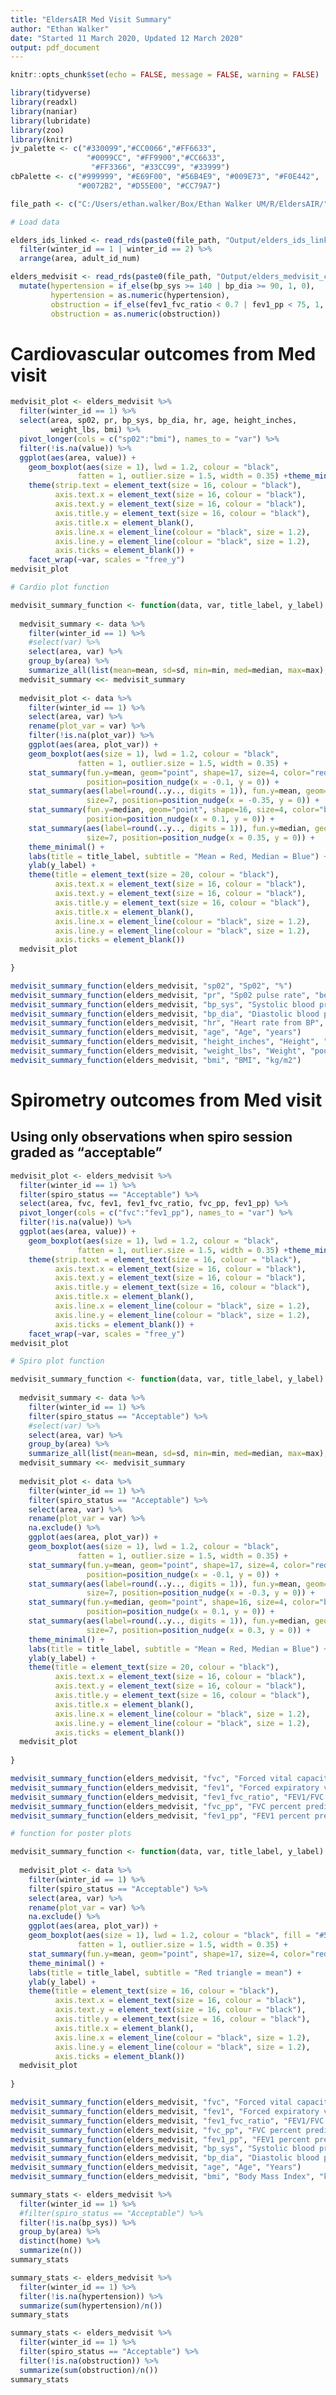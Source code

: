 ```yaml
---
title: "EldersAIR Med Visit Summary"
author: "Ethan Walker"
date: "Started 11 March 2020, Updated 12 March 2020"
output: pdf_document
---
```


```r
knitr::opts_chunk$set(echo = FALSE, message = FALSE, warning = FALSE)
```

```r
library(tidyverse)
library(readxl)
library(naniar)
library(lubridate)
library(zoo)
library(knitr)
jv_palette <- c("#330099","#CC0066","#FF6633", 
                 "#0099CC", "#FF9900","#CC6633",
                  "#FF3366", "#33CC99", "#33999")
cbPalette <- c("#999999", "#E69F00", "#56B4E9", "#009E73", "#F0E442", 
               "#0072B2", "#D55E00", "#CC79A7")
```


```r
file_path <- c("C:/Users/ethan.walker/Box/Ethan Walker UM/R/EldersAIR/")

# Load data

elders_ids_linked <- read_rds(paste0(file_path, "Output/elders_ids_linked.rds")) %>% 
  filter(winter_id == 1 | winter_id == 2) %>% 
  arrange(area, adult_id_num)

elders_medvisit <- read_rds(paste0(file_path, "Output/elders_medvisit_clean.rds")) %>% 
  mutate(hypertension = if_else(bp_sys >= 140 | bp_dia >= 90, 1, 0),
         hypertension = as.numeric(hypertension),
         obstruction = if_else(fev1_fvc_ratio < 0.7 | fev1_pp < 75, 1, 0),
         obstruction = as.numeric(obstruction))
```

# Cardiovascular outcomes from Med visit
```r
medvisit_plot <- elders_medvisit %>% 
  filter(winter_id == 1) %>% 
  select(area, sp02, pr, bp_sys, bp_dia, hr, age, height_inches,
         weight_lbs, bmi) %>% 
  pivot_longer(cols = c("sp02":"bmi"), names_to = "var") %>% 
  filter(!is.na(value)) %>% 
  ggplot(aes(area, value)) +
    geom_boxplot(aes(size = 1), lwd = 1.2, colour = "black", 
               fatten = 1, outlier.size = 1.5, width = 0.35) +theme_minimal() +
    theme(strip.text = element_text(size = 16, colour = "black"),
          axis.text.x = element_text(size = 16, colour = "black"),
          axis.text.y = element_text(size = 16, colour = "black"),
          axis.title.y = element_text(size = 16, colour = "black"),
          axis.title.x = element_blank(),
          axis.line.x = element_line(colour = "black", size = 1.2), 
          axis.line.y = element_line(colour = "black", size = 1.2), 
          axis.ticks = element_blank()) +
    facet_wrap(~var, scales = "free_y")
medvisit_plot
```



```r
# Cardio plot function

medvisit_summary_function <- function(data, var, title_label, y_label) {
  
  medvisit_summary <- data %>% 
    filter(winter_id == 1) %>% 
    #select(var) %>% 
    select(area, var) %>% 
    group_by(area) %>% 
    summarize_all(list(mean=mean, sd=sd, min=min, med=median, max=max), na.rm = TRUE)
  medvisit_summary <<- medvisit_summary
  
  medvisit_plot <- data %>% 
    filter(winter_id == 1) %>% 
    select(area, var) %>% 
    rename(plot_var = var) %>% 
    filter(!is.na(plot_var)) %>% 
    ggplot(aes(area, plot_var)) +
    geom_boxplot(aes(size = 1), lwd = 1.2, colour = "black", 
               fatten = 1, outlier.size = 1.5, width = 0.35) +
    stat_summary(fun.y=mean, geom="point", shape=17, size=4, color="red",
                 position=position_nudge(x = -0.1, y = 0)) +
    stat_summary(aes(label=round(..y.., digits = 1)), fun.y=mean, geom="text", 
                 size=7, position=position_nudge(x = -0.35, y = 0)) +
    stat_summary(fun.y=median, geom="point", shape=16, size=4, color="blue",
                 position=position_nudge(x = 0.1, y = 0)) +
    stat_summary(aes(label=round(..y.., digits = 1)), fun.y=median, geom="text", 
                 size=7, position=position_nudge(x = 0.35, y = 0)) +
    theme_minimal() +
    labs(title = title_label, subtitle = "Mean = Red, Median = Blue") +
    ylab(y_label) +
    theme(title = element_text(size = 20, colour = "black"),
          axis.text.x = element_text(size = 16, colour = "black"),
          axis.text.y = element_text(size = 16, colour = "black"),
          axis.title.y = element_text(size = 16, colour = "black"),
          axis.title.x = element_blank(),
          axis.line.x = element_line(colour = "black", size = 1.2), 
          axis.line.y = element_line(colour = "black", size = 1.2), 
          axis.ticks = element_blank()) 
  medvisit_plot
  
}

medvisit_summary_function(elders_medvisit, "sp02", "Sp02", "%")
medvisit_summary_function(elders_medvisit, "pr", "Sp02 pulse rate", "beats/min")
medvisit_summary_function(elders_medvisit, "bp_sys", "Systolic blood pressure", "mmHg")
medvisit_summary_function(elders_medvisit, "bp_dia", "Diastolic blood pressure", "mmHg")
medvisit_summary_function(elders_medvisit, "hr", "Heart rate from BP", "beats/min")
medvisit_summary_function(elders_medvisit, "age", "Age", "years")
medvisit_summary_function(elders_medvisit, "height_inches", "Height", "inches")
medvisit_summary_function(elders_medvisit, "weight_lbs", "Weight", "pounds")
medvisit_summary_function(elders_medvisit, "bmi", "BMI", "kg/m2")
```


# Spirometry outcomes from Med visit
## Using only observations when spiro session graded as "acceptable"
```r
medvisit_plot <- elders_medvisit %>% 
  filter(winter_id == 1) %>% 
  filter(spiro_status == "Acceptable") %>% 
  select(area, fvc, fev1, fev1_fvc_ratio, fvc_pp, fev1_pp) %>% 
  pivot_longer(cols = c("fvc":"fev1_pp"), names_to = "var") %>% 
  filter(!is.na(value)) %>% 
  ggplot(aes(area, value)) +
    geom_boxplot(aes(size = 1), lwd = 1.2, colour = "black", 
               fatten = 1, outlier.size = 1.5, width = 0.35) +theme_minimal() +
    theme(strip.text = element_text(size = 16, colour = "black"),
          axis.text.x = element_text(size = 16, colour = "black"),
          axis.text.y = element_text(size = 16, colour = "black"),
          axis.title.y = element_text(size = 16, colour = "black"),
          axis.title.x = element_blank(),
          axis.line.x = element_line(colour = "black", size = 1.2), 
          axis.line.y = element_line(colour = "black", size = 1.2), 
          axis.ticks = element_blank()) +
    facet_wrap(~var, scales = "free_y")
medvisit_plot
```


```r
# Spiro plot function

medvisit_summary_function <- function(data, var, title_label, y_label) {
  
  medvisit_summary <- data %>% 
    filter(winter_id == 1) %>% 
    filter(spiro_status == "Acceptable") %>% 
    #select(var) %>% 
    select(area, var) %>% 
    group_by(area) %>% 
    summarize_all(list(mean=mean, sd=sd, min=min, med=median, max=max), na.rm = TRUE)
  medvisit_summary <<- medvisit_summary
  
  medvisit_plot <- data %>% 
    filter(winter_id == 1) %>% 
    filter(spiro_status == "Acceptable") %>% 
    select(area, var) %>% 
    rename(plot_var = var) %>% 
    na.exclude() %>% 
    ggplot(aes(area, plot_var)) +
    geom_boxplot(aes(size = 1), lwd = 1.2, colour = "black", 
               fatten = 1, outlier.size = 1.5, width = 0.35) +
    stat_summary(fun.y=mean, geom="point", shape=17, size=4, color="red",
                 position=position_nudge(x = -0.1, y = 0)) +
    stat_summary(aes(label=round(..y.., digits = 1)), fun.y=mean, geom="text", 
                 size=7, position=position_nudge(x = -0.3, y = 0)) +
    stat_summary(fun.y=median, geom="point", shape=16, size=4, color="blue",
                 position=position_nudge(x = 0.1, y = 0)) +
    stat_summary(aes(label=round(..y.., digits = 1)), fun.y=median, geom="text", 
                 size=7, position=position_nudge(x = 0.3, y = 0)) +
    theme_minimal() +
    labs(title = title_label, subtitle = "Mean = Red, Median = Blue") +
    ylab(y_label) +
    theme(title = element_text(size = 20, colour = "black"),
          axis.text.x = element_text(size = 16, colour = "black"),
          axis.text.y = element_text(size = 16, colour = "black"),
          axis.title.y = element_text(size = 16, colour = "black"),
          axis.title.x = element_blank(),
          axis.line.x = element_line(colour = "black", size = 1.2), 
          axis.line.y = element_line(colour = "black", size = 1.2), 
          axis.ticks = element_blank()) 
  medvisit_plot
  
}

medvisit_summary_function(elders_medvisit, "fvc", "Forced vital capacity", "liters")
medvisit_summary_function(elders_medvisit, "fev1", "Forced expiratory volume", "liters")
medvisit_summary_function(elders_medvisit, "fev1_fvc_ratio", "FEV1/FVC ratio", " ")
medvisit_summary_function(elders_medvisit, "fvc_pp", "FVC percent predicted", "%")
medvisit_summary_function(elders_medvisit, "fev1_pp", "FEV1 percent predicted", "%")
```


```r
# function for poster plots

medvisit_summary_function <- function(data, var, title_label, y_label) {
  
  medvisit_plot <- data %>% 
    filter(winter_id == 1) %>% 
    filter(spiro_status == "Acceptable") %>% 
    select(area, var) %>% 
    rename(plot_var = var) %>% 
    na.exclude() %>% 
    ggplot(aes(area, plot_var)) +
    geom_boxplot(aes(size = 1), lwd = 1.2, colour = "black", fill = "#56B4E9",
               fatten = 1, outlier.size = 1.5, width = 0.35) +
    stat_summary(fun.y=mean, geom="point", shape=17, size=4, color="red") +
    theme_minimal() +
    labs(title = title_label, subtitle = "Red triangle = mean") +
    ylab(y_label) +
    theme(title = element_text(size = 16, colour = "black"),
          axis.text.x = element_text(size = 16, colour = "black"),
          axis.text.y = element_text(size = 16, colour = "black"),
          axis.title.y = element_text(size = 16, colour = "black"),
          axis.title.x = element_blank(),
          axis.line.x = element_line(colour = "black", size = 1.2), 
          axis.line.y = element_line(colour = "black", size = 1.2), 
          axis.ticks = element_blank()) 
  medvisit_plot
  
}

medvisit_summary_function(elders_medvisit, "fvc", "Forced vital capacity", "Liters")
medvisit_summary_function(elders_medvisit, "fev1", "Forced expiratory volume", "Liters")
medvisit_summary_function(elders_medvisit, "fev1_fvc_ratio", "FEV1/FVC ratio", " ")
medvisit_summary_function(elders_medvisit, "fvc_pp", "FVC percent predicted", "%")
medvisit_summary_function(elders_medvisit, "fev1_pp", "FEV1 percent predicted", "%")
medvisit_summary_function(elders_medvisit, "bp_sys", "Systolic blood pressure", "mmHg")
medvisit_summary_function(elders_medvisit, "bp_dia", "Diastolic blood pressure", "mmHg")
medvisit_summary_function(elders_medvisit, "age", "Age", "Years")
medvisit_summary_function(elders_medvisit, "bmi", "Body Mass Index", "kg/m2")
```


```r
summary_stats <- elders_medvisit %>% 
  filter(winter_id == 1) %>% 
  #filter(spiro_status == "Acceptable") %>% 
  filter(!is.na(bp_sys)) %>% 
  group_by(area) %>% 
  distinct(home) %>% 
  summarize(n())
summary_stats

summary_stats <- elders_medvisit %>% 
  filter(winter_id == 1) %>% 
  filter(!is.na(hypertension)) %>% 
  summarize(sum(hypertension)/n())
summary_stats

summary_stats <- elders_medvisit %>% 
  filter(winter_id == 1) %>% 
  filter(spiro_status == "Acceptable") %>% 
  filter(!is.na(obstruction)) %>% 
  summarize(sum(obstruction)/n())
summary_stats
```
